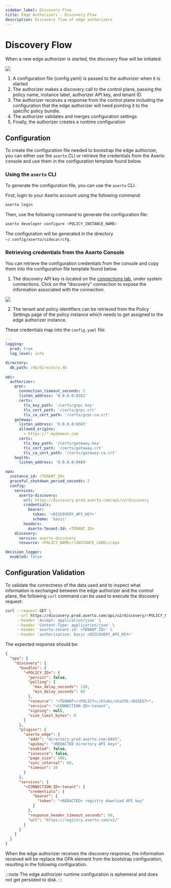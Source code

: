 ```yaml
---
sidebar_label: Discovery Flow
title: Edge Authorizers - Discovery Flow
description: Discovery flow of edge authorizers
---
```

# Discovery Flow

When a new edge authorizer is started, the discovery flow will be initiated:

<img src="/discovery-bootstrap.png" />

1. A configuration file (config.yaml) is passed to the authorizer when it is started
2. The authorizer makes a discovery call to the control plane, passing the policy name, instance label, authorizer API key, and tenant ID.
3. The authorizer receives a response from the control plane including the configuration that the edge authorizer will need pointing it to the specific policy bundle.
4. The authorizer validates and merges configuration settings
5. Finally, the authorizer creates a runtime configuration

## Configuration

To create the configuration file needed to bootstrap the edge authorizer, you can either use the `aserto` CLI or retrieve the credentials from the Aserto console and use them in the configuration template found below.

### Using the `aserto` CLI

To generate the configuration file, you can use the `aserto`
CLI.

First, login to your Aserto account using the following command:

```sh
aserto login
```

Then, use the following command to generate the configuration file:

```sh
aserto developer configure <POLICY_INSTANCE_NAME>
```

The configuration will be generated in the directory ` ~/.config/aserto/sidecar/cfg`.

### Retrieving credentials from the Aserto Console

You can retrieve the configuration credentials from the console and copy them into the configuration file template found below.

1. The discovery API key is located on the [connections tab](https://console.aserto.com/ui/connections), under system connections. Click on the “discovery” connection to expose the information associated with the connection.

<img src="/discovery-api-key.png" />

2. The tenant and policy identifiers can be retrieved from the Policy Settings page of the policy instance which needs to get assigned to the edge authorizer instance.

These credentials map into the `config.yaml` file:

```yaml
---
logging:
  prod: true
  log_level: info

directory:
  db_path: /db/directory.db

api:
  authorizer:
    grpc:
      connection_timeout_seconds: 2
      listen_address: '0.0.0.0:8282'
      certs:
        tls_key_path: '/certs/grpc.key'
        tls_cert_path: '/certs/grpc.crt'
        tls_ca_cert_path: '/certs/grpc-ca.crt'
    gateway:
      listen_address: '0.0.0.0:8383'
      allowed_origins:
        - https://*.mydomain.com
      certs:
        tls_key_path: '/certs/gateway.key'
        tls_cert_path: '/certs/gateway.crt'
        tls_ca_cert_path: '/certs/gateway-ca.crt'
    health:
      listen_address: '0.0.0.0:8484'

opa:
  instance_id: <TENANT_ID>
  graceful_shutdown_period_seconds: 2
  config:
    services:
      aserto-discovery:
        url: https://discovery.prod.aserto.com/api/v2/discovery
        credentials:
          bearer:
            token: '<DISCOVERY_API_KEY>'
            scheme: 'basic'
        headers:
          Aserto-Tenant-Id: <TENANT_ID>
    discovery:
      service: aserto-discovery
      resource: <POLICY_NAME>/<INSTANCE_LABEL>/opa

decision_logger:
  enabled: false
```

## Configuration Validation

To validate the correctness of the data used and to inspect what information is exchanged between the edge authorizer and the control plane, the following `curl` command can be used to execute the discovery request:

```sh
curl --request GET \
     --url https://discovery.prod.aserto.com/api/v2/discovery/<POLICY_NAME>/<INSTANCE_LABEL>/opa\
     --header 'Accept: application/json' \
     --header 'Content-Type: application/json' \
     --header 'aserto-tenant-id: <TENANT_ID>' \
     --header 'authorization: basic <DISCOVERY_API_KEY>'
```

The expected response should be:

```json
{
  "opa": {
    "discovery": {
      "bundles": {
        "<POLICY_ID>": {
          "persist": false,
          "polling": {
            "max_delay_seconds": 120,
            "min_delay_seconds": 60
          },
          "resource": "<TENANT>/<POLICY>//blobs/sha256:<DIGEST>",
          "service": "<CONNECTION-ID>-tenant",
          "signing": null,
          "size_limit_bytes": 0
        }
      },
      "plugins": {
        "aserto_edge": {
          "addr": "directory.prod.aserto.com:8443",
          "apikey": "<REDACTED directory API key>",
          "enabled": false,
          "insecure": false,
          "page_size": 100,
          "sync_interval": 60,
          "timeout": 10
        }
      },
      "services": {
        "<CONNECTION-ID>-tenant": {
          "credentials": {
            "bearer": {
              "token": "<REDACTED> registry download API key"
            }
          },
          "response_header_timeout_seconds": 60,
          "url": "https://registry.aserto.com/v2/"
        }
      }
    }
  }
}
```

When the edge authorizer receives the discovery response, the information received will be replace the OPA element from the bootstrap configuration, resulting in the following configuration.

:::note
The edge authorizer runtime configuration is ephemeral and does not get persisted to disk.
:::
